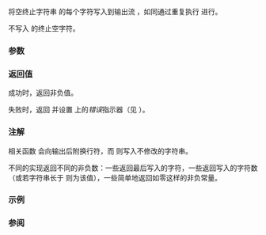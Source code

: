 {{cpp/title|fputs}}
{{cpp/io/c/navbar}}
{{ddcl|header=cstdio|
int fputs( const char* str, std::FILE* stream );
}}

将空终止字符串 {{tt|str}} 的每个字符写入到输出流 {{c|stream}}，如同通过重复执行 {{lc|std::fputc}} 进行。

不写入 {{tt|str}} 的终止空字符。

===参数===
{{par begin}}
{{par|str|要写入的空终止字符串}}
{{par|stream|输出流}}
{{par end}}

===返回值===
成功时，返回非负值。

失败时，返回 {{lc|EOF}} 并设置 {{tt|stream}} 上的''错误''指示器（见 {{lc|std::ferror}}）。

===注解===
相关函数 {{lc|std::puts}} 会向输出后附换行符，而 {{tt|std::fputs}} 则写入不修改的字符串。

不同的实现返回不同的非负数：一些返回最后写入的字符，一些返回写入的字符数（或若字符串长于 {{lc|INT_MAX}} 则为该值），一些简单地返回如零这样的非负常量。

===示例===
{{example|code=
#include &lt;cstdio&gt;
 
int main(void)
{
    int rc = std::fputs("Hello World", stdout);

    if (rc == EOF)
        std::perror("fputs()"); // POSIX 要求设置 errno
}
|output=
Hello World
}}

===参阅===
{{dsc begin}}
{{dsc inc|cpp/io/c/dsc fprintf}}
{{dsc inc|cpp/io/c/dsc puts}}
{{dsc inc|cpp/io/c/dsc fputws}}
{{dsc inc|cpp/io/c/dsc fgets}}
{{dsc see c|c/io/fputs}}
{{dsc end}}

{{langlinks|de|en|es|fr|it|ja|pt|ru}}
